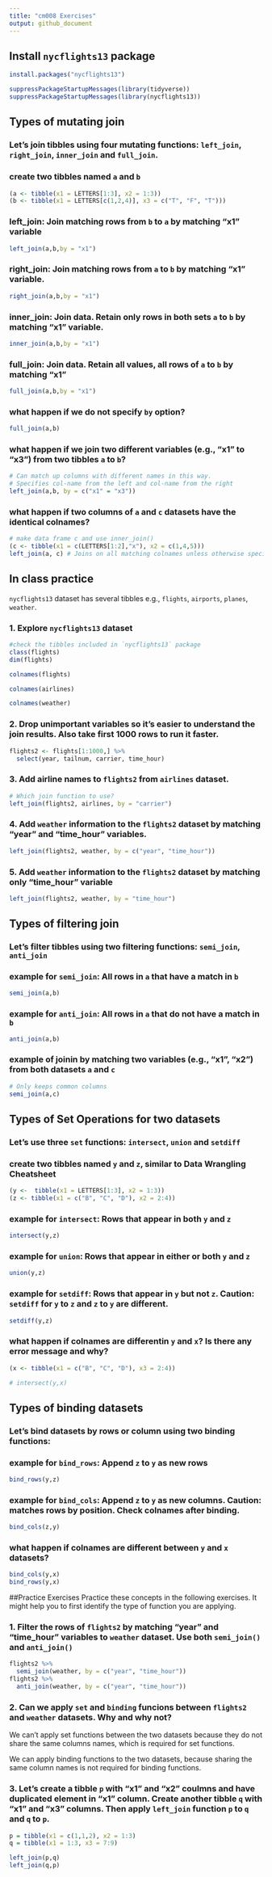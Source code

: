 ```yaml
---
title: "cm008 Exercises"
output: github_document
---
```


## Install `nycflights13` package

```r
install.packages("nycflights13")
```

```r
suppressPackageStartupMessages(library(tidyverse))
suppressPackageStartupMessages(library(nycflights13))
```

## Types of mutating join

### Let's join tibbles using four mutating functions:  `left_join`, `right_join`, `inner_join` and `full_join`.

### create two tibbles named `a` and `b`

```r
(a <- tibble(x1 = LETTERS[1:3], x2 = 1:3))
(b <- tibble(x1 = LETTERS[c(1,2,4)], x3 = c("T", "F", "T")))
```

### left_join: Join matching rows from `b` to `a` by matching "x1" variable

```r
left_join(a,b,by = "x1")
```

### right_join: Join matching rows from `a` to `b` by matching "x1" variable.

```r
right_join(a,b,by = "x1")
```


### inner_join: Join data. Retain only rows in both sets `a` to `b` by matching "x1" variable.


```r
inner_join(a,b,by = "x1")
```

### full_join: Join data. Retain all values, all rows of `a` to `b` by matching "x1"

```r
full_join(a,b,by = "x1")
```

### what happen if we do not specify `by` option?

```r
full_join(a,b)
```

### what happen if we join two different variables (e.g., "x1" to "x3") from two tibbles `a` to `b`?

```r
# Can match up columns with different names in this way.
# Specifies col-name from the left and col-name from the right
left_join(a,b, by = c("x1" = "x3"))
```

### what happen if two columns of `a` and `c` datasets have the identical colnames?

```r
# make data frame c and use inner_join()
(c <- tibble(x1 = c(LETTERS[1:2],"x"), x2 = c(1,4,5)))
left_join(a, c) # Joins on all matching colnames unless otherwise specified
```

## In class practice

`nycflights13` dataset has several tibbles e.g., `flights`, `airports`, `planes`, `weather`.

### 1. Explore `nycflights13` dataset

```r
#check the tibbles included in `nycflights13` package
class(flights)
dim(flights)

colnames(flights)

colnames(airlines)

colnames(weather)
```

### 2. Drop unimportant variables so it's easier to understand the join results. Also take first 1000 rows to run it faster.

```r
flights2 <- flights[1:1000,] %>% 
  select(year, tailnum, carrier, time_hour)
```

### 3. Add airline names to `flights2` from `airlines` dataset.

```r
# Which join function to use?
left_join(flights2, airlines, by = "carrier")
```

### 4. Add `weather` information to the `flights2` dataset by matching "year" and "time_hour" variables.

```r
left_join(flights2, weather, by = c("year", "time_hour"))
```

### 5. Add `weather` information to the `flights2` dataset by matching only "time_hour" variable

```r
left_join(flights2, weather, by = "time_hour")
```

## Types of filtering join

### Let's filter tibbles using two filtering functions: `semi_join`, `anti_join` 


### example for `semi_join`: All rows in `a` that have a match in `b`

```r
semi_join(a,b)
```

### example for `anti_join`: All rows in `a` that do not have a match in `b`

```r
anti_join(a,b)
```

### example of joinin by matching two variables (e.g., "x1", "x2") from both datasets `a` and `c`

```r
# Only keeps common columns
semi_join(a,c)
```

## Types of Set Operations for two datasets

### Let's use three `set` functions: `intersect`, `union` and `setdiff` 

### create two tibbles named `y` and `z`, similar to Data Wrangling Cheatsheet

```r
(y <-  tibble(x1 = LETTERS[1:3], x2 = 1:3))
(z <- tibble(x1 = c("B", "C", "D"), x2 = 2:4))
```

### example for `intersect`: Rows that appear in both `y` and `z`

```r
intersect(y,z)
```

### example for `union`: Rows that appear in either or both `y` and `z`

```r
union(y,z)
```


### example for `setdiff`: Rows that appear in `y` but not `z`. __Caution:__ `setdiff` for `y` to `z` and `z` to `y` are different.

```r
setdiff(y,z)
```


### what happen if colnames are differentin `y` and `x`? Is there any error message and why?

```r
(x <- tibble(x1 = c("B", "C", "D"), x3 = 2:4))

# intersect(y,x)
```

## Types of binding datasets

### Let's bind datasets by rows or column using two binding functions:

### example for `bind_rows`: Append `z` to `y` as new rows

```r
bind_rows(y,z)
```


### example for `bind_cols`: Append `z` to `y` as new columns. __Caution__: matches rows by position. Check colnames after binding.

```r
bind_cols(z,y)
```

### what happen if colnames are different between `y` and `x` datasets?

```r
bind_cols(y,x)
bind_rows(y,x)
```

##Practice Exercises
Practice these concepts in the following exercises. It might help you to first identify the type of function you are applying.


### 1. Filter the rows of `flights2` by matching "year" and "time_hour" variables to `weather` dataset. Use both `semi_join()` and `anti_join()`

```r
flights2 %>%
  semi_join(weather, by = c("year", "time_hour"))
flights2 %>%
  anti_join(weather, by = c("year", "time_hour"))
```

### 2. Can we apply `set` and `binding` funcions between `flights2` and `weather` datasets. Why and why not?

We can't apply set functions between the two datasets because they do not share the same columns names, which is required for set functions.

We can apply binding functions to the two datasets, because sharing the same column names is not required for binding functions.

### 3. Let's create a tibble `p` with "x1" and "x2" coulmns and have duplicated element in "x1" column. Create another tibble `q` with "x1" and "x3" columns. Then apply `left_join` function `p` to `q` and `q` to `p`. 

```r
p = tibble(x1 = c(1,1,2), x2 = 1:3)
q = tibble(x1 = 1:3, x3 = 7:9)

left_join(p,q)
left_join(q,p)
```
